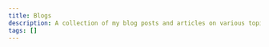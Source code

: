 ---
title: Blogs
description: A collection of my blog posts and articles on various topics and technologies I've worked with.
tags: []
---


<BlogList />
